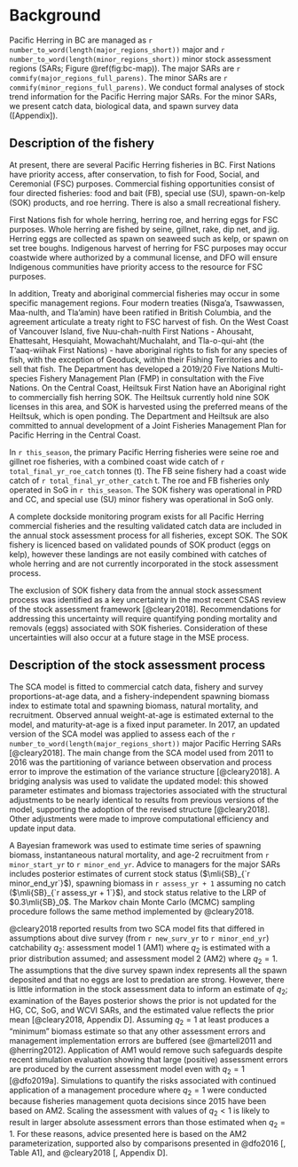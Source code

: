 # Background

Pacific Herring in BC are managed as `r number_to_word(length(major_regions_short))` major and `r number_to_word(length(minor_regions_short))` minor stock assessment regions (SARs; Figure \@ref(fig:bc-map)).
The major SARs are `r commify(major_regions_full_parens)`.
The minor SARs are `r commify(minor_regions_full_parens)`.
We conduct formal analyses of stock trend information for the Pacific Herring major SARs.
For the minor SARs, we present catch data, biological data, and spawn survey data ([Appendix]).

## Description of the fishery

At present, there are several Pacific Herring fisheries in BC.
First Nations have priority access, after conservation, to fish for Food, Social, and Ceremonial (FSC) purposes.
Commercial fishing opportunities consist of four directed fisheries:
food and bait (FB), special use (SU), spawn-on-kelp (SOK) products, and roe herring.
There is also a small recreational fishery.

First Nations fish for whole herring, herring roe, and herring eggs for FSC purposes.
Whole herring are fished by seine, gillnet, rake, dip net, and jig.
Herring eggs are collected as spawn on seaweed such as kelp, or spawn on set tree boughs. 
Indigenous harvest of herring for FSC purposes may occur coastwide where authorized by a communal license, and DFO will ensure Indigenous communities have priority access to the resource for FSC purposes.

In addition, Treaty and aboriginal commercial fisheries may occur in some specific management regions. Four modern treaties (Nisga’a, Tsawwassen, Maa-nulth, and Tla’amin) have been ratified in British Columbia, and the agreement articulate a treaty right to FSC harvest of fish. On the West Coast of Vancouver Island, five Nuu-chah-nulth First Nations - Ahousaht, Ehattesaht, Hesquiaht, Mowachaht/Muchalaht, and Tla-o-qui-aht (the T’aaq-wiihak First Nations) - have aboriginal rights to fish for any species of fish, with the exception of Geoduck, within their Fishing Territories and to sell that fish. The Department has developed a 2019/20 Five Nations Multi-species Fishery Management Plan (FMP) in consultation with the Five Nations. On the Central Coast, Heiltsuk First Nation have an Aboriginal right to commercially fish herring SOK. The Heiltsuk currently hold nine SOK licenses in this area, and SOK is harvested using the preferred means of the Heiltsuk, which is open ponding. The Department and Heiltsuk are also committed to annual development of a Joint Fisheries Management Plan for Pacific Herring in the Central Coast.

In `r this_season`, the primary Pacific Herring fisheries were seine roe and gillnet roe fisheries, with a combined coast wide catch of `r total_final_yr_roe_catch` tonnes (t).
The FB seine fishery had a coast wide catch of `r total_final_yr_other_catch` t.
The roe and FB fisheries only operated in SoG in `r this_season`.
The SOK fishery was operational in PRD and CC, and special use (SU) minor fishery was operational in SoG only.

A complete dockside monitoring program exists for all Pacific Herring commercial fisheries and the resulting validated catch data are included in the annual stock assessment process for all fisheries, except SOK.
The SOK fishery is licenced based on validated pounds of SOK product (eggs on kelp),
however these landings are not easily combined with catches of whole herring and are not currently incorporated in the stock assessment process.

The exclusion of SOK fishery data from the annual stock assessment process was identified as a key uncertainty in the most recent CSAS review of the stock assessment framework [@cleary2018].
Recommendations for addressing this uncertainty will require quantifying ponding mortality and removals (eggs) associated with SOK fisheries.
Consideration of these uncertainties will also occur at a future stage in the MSE process.

## Description of the stock assessment process

The SCA model is fitted to commercial catch data, fishery and survey proportions-at-age data, and a fishery-independent spawning biomass index to estimate total and spawning biomass, natural mortality, and recruitment.
Observed annual weight-at-age is estimated external to the model, and maturity-at-age is a fixed input parameter.
In 2017, an updated version of the SCA model was applied to assess each of the `r number_to_word(length(major_regions_short))` major Pacific Herring SARs [@cleary2018].
The main change from the SCA model used from 2011 to 2016 was the partitioning of variance between observation and process error to improve the estimation of the variance structure [@cleary2018].
A bridging analysis was used to validate the updated model:
this showed parameter estimates and biomass trajectories associated with the structural adjustments to be nearly identical to results from previous versions of the model, supporting the adoption of the revised structure [@cleary2018].
Other adjustments were made to improve computational efficiency and update input data.

A Bayesian framework was used to estimate time series of spawning biomass, instantaneous natural mortality, and age-2 recruitment from `r minor_start_yr` to `r minor_end_yr`.
Advice to managers for the major SARs includes posterior estimates of current stock status ($\mli{SB}_{`r minor_end_yr`}$), spawning biomass in `r assess_yr + 1` assuming no catch ($\mli{SB}_{`r assess_yr + 1`}$), and stock status relative to the LRP of $0.3\mli{SB}_0$.
The Markov chain Monte Carlo (MCMC) sampling procedure follows the same method implemented by @cleary2018.

@cleary2018 reported results from two SCA model fits that differed in assumptions about dive survey (from `r new_surv_yr` to `r minor_end_yr`) catchability $q_2$:
assessment model 1 (AM1) where $q_2$ is estimated with a prior distribution assumed; and
assessment model 2 (AM2) where $q_2 = 1$.
The assumptions that the dive survey spawn index represents all the spawn deposited and that no eggs are lost to predation are strong.
However, there is little information in the stock assessment data to inform an estimate of $q_2$;
examination of the Bayes posterior shows the prior is not updated for the HG, CC, SoG, and WCVI SARs, and the estimated value reflects the prior mean [@cleary2018, Appendix D].
Assuming $q_2 = 1$ at least produces a "minimum" biomass estimate so that any other assessment errors and management implementation errors are buffered (see @martell2011 and @herring2012).
Application of AM1 would remove such safeguards despite recent simulation evaluation showing that large (positive) assessment errors are produced by the current assessment model even with $q_2 = 1$ [@dfo2019a].
Simulations to quantify the risks associated with continued application of a management procedure where $q_2 = 1$ were conducted because fisheries management quota decisions since 2015 have been based on AM2.
Scaling the assessment with values of $q_2 < 1$ is likely to result in larger absolute assessment errors than those estimated when $q_2 = 1$.
For these reasons, advice presented here is based on the AM2 parameterization, supported also by comparisons presented in @dfo2016 [, Table A1], and @cleary2018 [, Appendix D].
